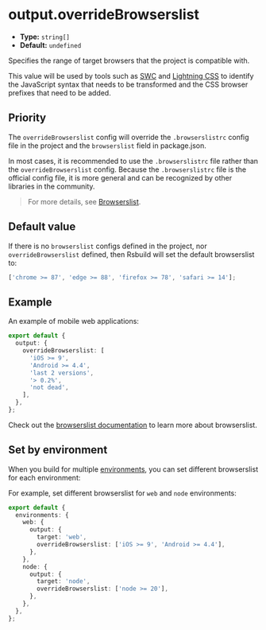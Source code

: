 # output.overrideBrowserslist

- **Type:** `string[]`
- **Default:** `undefined`

Specifies the range of target browsers that the project is compatible with.

This value will be used by tools such as [SWC](https://github.com/swc-project/swc) and [Lightning CSS](https://github.com/parcel-bundler/lightningcss) to identify the JavaScript syntax that needs to be transformed and the CSS browser prefixes that need to be added.

## Priority

The `overrideBrowserslist` config will override the `.browserslistrc` config file in the project and the `browserslist` field in package.json.

In most cases, it is recommended to use the `.browserslistrc` file rather than the `overrideBrowserslist` config. Because the `.browserslistrc` file is the official config file, it is more general and can be recognized by other libraries in the community.

> For more details, see [Browserslist](/guide/advanced/browserslist).

## Default value

If there is no `browserslist` configs defined in the project, nor `overrideBrowserslist` defined, then Rsbuild will set the default browserslist to:

```js
['chrome >= 87', 'edge >= 88', 'firefox >= 78', 'safari >= 14'];
```

## Example

An example of mobile web applications:

```ts title="rsbuild.config.ts"
export default {
  output: {
    overrideBrowserslist: [
      'iOS >= 9',
      'Android >= 4.4',
      'last 2 versions',
      '> 0.2%',
      'not dead',
    ],
  },
};
```

Check out the [browserslist documentation](https://github.com/browserslist/browserslist) to learn more about browserslist.

## Set by environment

When you build for multiple [environments](/config/environments), you can set different browserslist for each environment:

For example, set different browserslist for `web` and `node` environments:

```ts title="rsbuild.config.ts"
export default {
  environments: {
    web: {
      output: {
        target: 'web',
        overrideBrowserslist: ['iOS >= 9', 'Android >= 4.4'],
      },
    },
    node: {
      output: {
        target: 'node',
        overrideBrowserslist: ['node >= 20'],
      },
    },
  },
};
```
